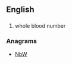 {{also|wbn}}
==English==

==={{initialism}}===
{{wikipedia|Blood donation}}
{{en-initialism}}

# whole blood number

===Anagrams===
* [[NbW#English|NbW]]